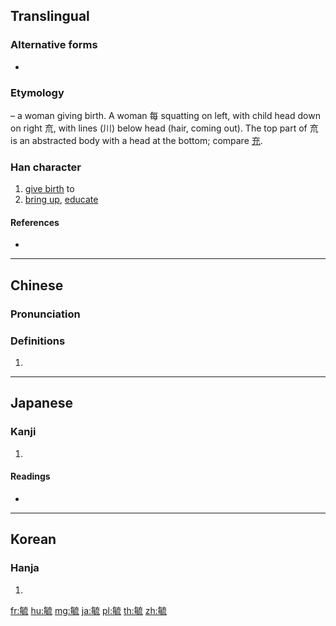 {{also|育}}
==Translingual==

===Alternative forms===
* {{l|mul|育}}

===Etymology===
{{Han compound|每|㐬|liushu=p}} – a woman giving birth. A woman 每 squatting on left, with child head down on right 㐬, with lines (川) below head (hair, coming out). The top part of 㐬 is an abstracted body with a head at the bottom; compare [[充]].

===Han character===
{{Han char|rn=80|rad=毋|as=09|sn=13|four=80513|canj=OYYIU|ids=⿰每㐬}}

# [[give birth]] to
# [[bring up]], [[educate]]

====References====
* {{Han ref|kx=0590.060|dkj=16740|dj=0982.020|hdz=42384.040|uh=6BD3|ud=27603|bh=B7B6|bd=47030}}

----

==Chinese==
{{zh-forms}}

===Pronunciation===
{{zh-pron
|m=yù
|c=juk1,juk6
|h=pfs=
|md=
|mn=
|w=
|mc=y
|oc=y
|cat=
}}

===Definitions===
{{zh-hanzi}}

# {{rfdef|lang=zh}}

----

==Japanese==

===Kanji===
{{ja-kanji|grade=|rs=毋09}}

# {{defn|lang=ja|sort=毋09}}

====Readings====
* {{ja-readings|on=[[いく]] (iku)|kun=[[そだてる]] (sodateru)}}

----

==Korean==

===Hanja===
{{ko-hanja|hangeul=육|eumhun=|rv=yuk|mr=yuk|y=yuk}}

# {{defn|lang=ko|sort=毋09}}

[[fr:毓]]
[[hu:毓]]
[[mg:毓]]
[[ja:毓]]
[[pl:毓]]
[[th:毓]]
[[zh:毓]]